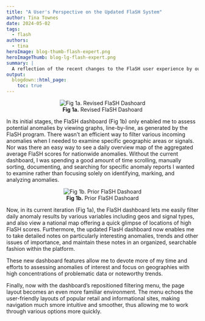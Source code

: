 ```yaml
---
title: "A User's Perspective on the Updated FlaSH System"
author: Tina Townes
date: 2024-05-02
tags:
  - flash
authors:
  - tina
heroImage: blog-thumb-flash-expert.png
heroImageThumb: blog-lg-flash-expert.png
summary: | 
  A reflection of the recent changes to the FlaSH user experience by our quality assurance expert, Tina Townes. 
output:
  blogdown::html_page:
    toc: true
---
```


<center>
![**Fig 1a.** Revised FlaSH Dashoard](/blog/2024-01-30-flash-expert/new_dash.png)</center>


In its initial stages, the FlaSH dashboard (Fig 1b) only enabled me to assess potential anomalies by viewing graphs, line-by-line, as generated by the FlaSH program. There wasn’t an efficient way to filter various incoming anomalies when I needed to examine specific geographic areas or signals. Nor was there an easy way to see a daily overview map of the aggregated average FlaSH scores for nationwide anomalies. Without the current dashboard, I was spending a good amount of time scrolling, manually sorting, documenting, and searching for specific anomaly reports I wanted to examine rather than focusing solely on identifying, marking, and analyzing anomalies.

<center>![**Fig 1b.** Prior FlaSH Dashoard](/blog/2024-05-02-flash-expert/old_dash.png)</center>

Now, in its current iteration (Fig 1a), the FlaSH dashboard lets me easily filter daily anomaly results by various variables including geos and signal types, and also view a national map offering a quick glimpse of locations of high FlaSH scores. Furthermore, the updated FlasH dashboard now enables me to take detailed notes on particularly interesting anomalies, trends and other issues of importance, and maintain these notes in an organized, searchable fashion within the platform. 

These new dashboard features allow me to devote more of my time and efforts to assessing anomalies of interest and focus on geographies with high concentrations of problematic data or noteworthy trends.

Finally, now with the dashboard's repositioned filtering menu, the page layout becomes an even more familiar environment. The menu echoes the user-friendly layouts of popular retail and informational sites, making navigation much smore intuitive and smoother, thus allowing me to work through various options more quickly. 
